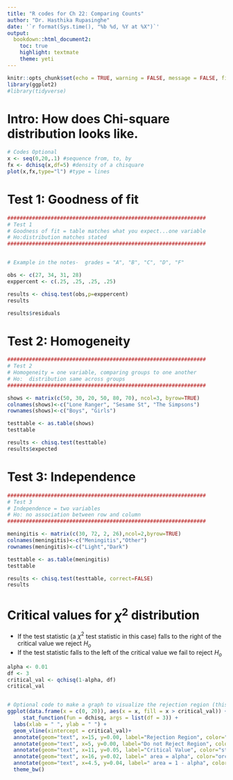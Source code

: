 ```yaml
---
title: "R codes for Ch 22: Comparing Counts"
author: "Dr. Hasthika Rupasinghe"
date: '`r format(Sys.time(), "%b %d, %Y at %X")`'
output:
  bookdown::html_document2:
    toc: true
    highlight: textmate
    theme: yeti
---
```



```r
knitr::opts_chunk$set(echo = TRUE, warning = FALSE, message = FALSE, fig.align = "center", comment = NA)
library(ggplot2)
#library(tidyverse)
```


# Intro: How does Chi-square distribution looks like.

```r
# Codes Optional
x <- seq(0,20,.1) #sequence from, to, by
fx <- dchisq(x,df=5) #density of a chisquare
plot(x,fx,type="l") #type = lines

```

# Test 1: Goodness of fit

```r

################################################################
# Test 1
# Goodness of fit = table matches what you expect...one variable 
# Ho:distribution matches stated
################################################################


# Example in the notes-  grades = "A", "B", "C", "D", "F"

obs <- c(27, 34, 31, 28)
exppercent <- c(.25, .25, .25, .25)

results <- chisq.test(obs,p=exppercent)
results

results$residuals

```

# Test 2: Homogeneity

```r
################################################################
# Test 2
# Homogeneity = one variable, comparing groups to one another  
# Ho:  distribution same across groups
################################################################

shows <- matrix(c(50, 30, 20, 50, 80, 70), ncol=3, byrow=TRUE)
colnames(shows)<-c("Lone Ranger", "Sesame St", "The Simpsons")
rownames(shows)<-c("Boys", "Girls")

testtable <- as.table(shows)
testtable

results <- chisq.test(testtable)
results$expected

```

# Test 3: Independence

```r
################################################################
# Test 3
# Independence = two variables 
# Ho: no association between row and column
################################################################

meningitis <- matrix(c(30, 72, 2, 26),ncol=2,byrow=TRUE)
colnames(meningitis)<-c("Meningitis","Other")
rownames(meningitis)<-c("Light","Dark")

testtable <- as.table(meningitis)
testtable

results <- chisq.test(testtable, correct=FALSE)
results
```


# Critical values for $\chi^2$ distribution 

  * If the test statistic (a $\chi^2$  test statistic in this case) falls to the right of the critical value we reject $H_o$
  * If the test statistic falls to the left of the critical value we fail to reject $H_o$

```r


alpha <- 0.01
df <- 3
critical_val <- qchisq(1-alpha, df)
critical_val


# Optional code to make a graph to visualize the rejection region (this graphic is not dynamic, only woks with the ex above)
ggplot(data.frame(x = c(0, 20)), aes(x = x, fill = x > critical_val)) +
     stat_function(fun = dchisq, args = list(df = 3)) +
  labs(xlab = " ", ylab = " ") +
  geom_vline(xintercept = critical_val)+
  annotate(geom="text", x=15, y=0.00, label="Rejection Region", color="red") +
  annotate(geom="text", x=5, y=0.00, label="Do not Reject Region", color="green") +
  annotate(geom="text", x=11, y=0.05, label="Critical Value", color="steelblue", angle = 90) +
  annotate(geom="text", x=16, y=0.02, label=" area = alpha", color="orchid4") +
  annotate(geom="text", x=4.5, y=0.04, label=" area = 1 - alpha", color="orchid4") +
  theme_bw()
```


